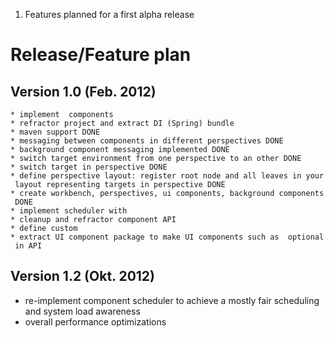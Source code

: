 #Features planned for a first alpha release

= Release/Feature plan =

== Version 1.0 (Feb. 2012) ==
 * implement {{{JacpFX OptionPane}}} components
 * refractor project and extract DI (Spring) bundle
 * maven support DONE 
 * messaging between components in different perspectives DONE 
 * background component messaging implemented DONE
 * switch target environment from one perspective to an other DONE
 * switch target in perspective DONE
 * define perspective layout: register root node and all leaves in your layout representing targets in perspective DONE
 * create workbench, perspectives, ui components, background components DONE
 * implement scheduler with {{{JavaFX tasks and services
 * define messaging capabilities and component handling DONE
 * create initial {{{JavaFX 2 implementation to define workbench, perspectives, components DONE 

== Version 1.1 (Jun. 2012) == 
 * annotation support: make meta tags like id, name, execution target as annotations available
 * annotation support: provide access to "onStartup, onTeardown" by annotations and remove abstract methods from API
 * official {{{FXML support / FXMLComponents}}} 
 * cleanup and refractor component API
 * define custom {{{Menu/ToolBar components}}} 
 * extract UI component package to make UI components such as {{{OptionPane, custom- Menu/Toolbar }}} optional in API

== Version 1.2 (Okt. 2012) ==
* re-implement component scheduler to achieve  a mostly fair scheduling and system load awareness
* overall performance optimizations




 